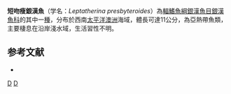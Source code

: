 {{Speciesbox 
| status = NE
| status_system = IUCN3.1
| taxon = Leptatherina presbyteroides 
| authority = [[Richardson|Richardson]], 1843
| synonyms = *''Atherina presbyteroides'' <small>Richardson, 1843</small>
*''Atherinosoma presbyteroides'' <small>Richardson, 1843</small>
*''Atherinichthys edelensis'' <small>Castelnau, 1873</small>
}}
'''短吻瘦銀漢魚'''（学名：''Leptatherina presbyteroides''）為[[輻鰭魚綱|輻鰭魚綱]][[銀漢魚目|銀漢魚目]][[銀漢魚科|銀漢魚科]]的其中一[[種|種]]，分布於西南[[太平洋|太平洋]][[澳洲|澳洲]]海域，體長可達11公分，為亞熱帶魚類，主要棲息在沿岸淺水域，生活習性不明。

==参考文献==
*{{FishBase_species|genus=Leptatherina|species=presbyteroides|year=2016|month=4}}

{{Taxonbar|from=Q2420088}}

[[Category:瘦銀漢魚屬|D]]
[[Category:1843年描述的鱼类|D]]